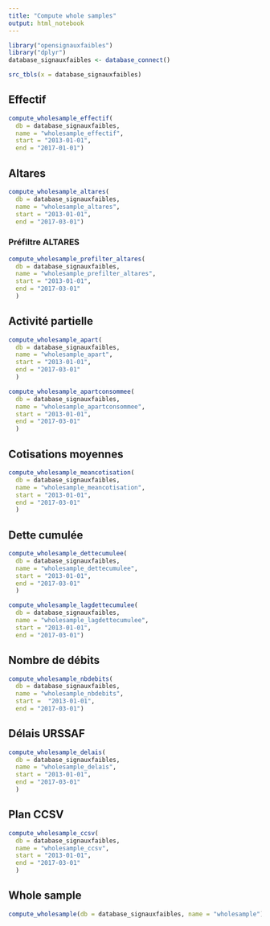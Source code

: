 ```yaml
---
title: "Compute whole samples"
output: html_notebook
---
```


```r
library("opensignauxfaibles")
library("dplyr")
database_signauxfaibles <- database_connect()
```

```r
src_tbls(x = database_signauxfaibles)
```

## Effectif

```r
compute_wholesample_effectif(
  db = database_signauxfaibles,
  name = "wholesample_effectif",
  start = "2013-01-01",
  end = "2017-01-01")
```

## Altares

```r
compute_wholesample_altares(
  db = database_signauxfaibles,
  name = "wholesample_altares",
  start = "2013-01-01",
  end = "2017-03-01")
```

### Préfiltre ALTARES

```r
compute_wholesample_prefilter_altares(
  db = database_signauxfaibles,
  name = "wholesample_prefilter_altares",
  start = "2013-01-01",
  end = "2017-03-01"
  )
```

## Activité partielle

```r
compute_wholesample_apart(
  db = database_signauxfaibles,
  name = "wholesample_apart",
  start = "2013-01-01",
  end = "2017-03-01"
  )
```

```r
compute_wholesample_apartconsommee(
  db = database_signauxfaibles,
  name = "wholesample_apartconsommee",
  start = "2013-01-01",
  end = "2017-03-01"
  )
```

## Cotisations moyennes

```r
compute_wholesample_meancotisation(
  db = database_signauxfaibles,
  name = "wholesample_meancotisation",
  start = "2013-01-01",
  end = "2017-03-01"
  )
```

## Dette cumulée 

```r
compute_wholesample_dettecumulee(
  db = database_signauxfaibles,
  name = "wholesample_dettecumulee",
  start = "2013-01-01",
  end = "2017-03-01"
  )
```

```r
compute_wholesample_lagdettecumulee(
  db = database_signauxfaibles,
  name = "wholesample_lagdettecumulee",
  start = "2013-01-01",
  end = "2017-03-01")
```

## Nombre de débits

```r
compute_wholesample_nbdebits(
  db = database_signauxfaibles,
  name = "wholesample_nbdebits",
  start =  "2013-01-01",
  end = "2017-03-01")
```

## Délais URSSAF

```r
compute_wholesample_delais(
  db = database_signauxfaibles,
  name = "wholesample_delais",
  start = "2013-01-01",
  end = "2017-03-01"
  )
```

## Plan CCSV

```r
compute_wholesample_ccsv(
  db = database_signauxfaibles,
  name = "wholesample_ccsv",
  start = "2013-01-01",
  end = "2017-03-01"
  )
```

## Whole sample

```r
compute_wholesample(db = database_signauxfaibles, name = "wholesample")
```

